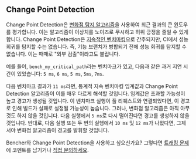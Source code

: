 ## Change Point Detection

Change Point Detection은 [변화점 탐지 알고리즘][change detection]을 사용하여 최근 결과의 큰 윈도우를 평가합니다. 이는 알고리즘이 이상치를 노이즈로 무시하고 허위 긍정을 줄일 수 있게 합니다. Change Point Detection은 [지속적인 벤치마킹][continuous benchmarking]으로 간주되지만, CI에서 성능 회귀를 탐지할 수는 없습니다. 즉, 기능 브랜치가 병합되기 전에 성능 회귀를 탐지할 수 없습니다. 이는 때때로 "외부 검출"이라고도 불립니다.

예를 들어, `bench_my_critical_path`라는 벤치마크가 있고,
다음과 같은 과거 지연 시간이 있었습니다: `5 ms`, `6 ms`, `5 ms`, `5ms`, `7ms`.

다음 벤치마크 결과가 `11 ms`라면, 통계적 지속 벤치마킹 임계값과 Change Point Detection 알고리즘이 이를 매우 다르게 해석할 것입니다. 임계값은 초과할 가능성이 높고 경고가 생성될 것입니다. 이 벤치마크 실행이 풀 리퀘스트와 연결되었다면, 이 경고로 인해 빌드가 실패로 설정될 가능성이 높습니다. 그러나, 변화점 알고리즘은 아직 아무 것도 하지 않을 것입니다. 다음 실행에서 `5 ms`로 다시 떨어진다면 경고를 생성하지 않을 것입니다. 반대로, 다음 실행 또는 두 번의 실행에서 `10 ms` 및 `12 ms`가 나왔다면, 그제서야 변화점 알고리즘이 경고를 발휘할 것입니다.

Bencher와 Change Point Detection을 사용하고 싶으신가요?
그렇다면 [트래킹 문제][github issue 365]에 코멘트를 남기거나 [직접 문의하세요][help].

[change detection]: https://en.wikipedia.org/wiki/Change_detection
[github issue 365]: https://github.com/bencherdev/bencher/issues/365

[continuous benchmarking]: /ko/docs/explanation/continuous-benchmarking/
[help]: /help/